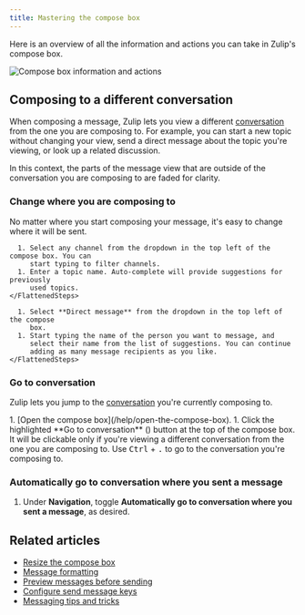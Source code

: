 ```yaml
---
title: Mastering the compose box
---
```





Here is an overview of all the information and actions you can take in Zulip's
compose box.

![Compose box information and actions](../../images/compose-actions.png)

## Composing to a different conversation

When composing a message, Zulip lets you view a different
[conversation](/help/reading-conversations) from the one you are composing to.
For example, you can start a new topic without changing your view, send a
direct message about the topic you're viewing, or look up a related discussion.

In this context, the parts of the message view that are outside of the
conversation you are composing to are faded for clarity.

### Change where you are composing to

No matter where you start composing your message, it's easy to change where it
will be sent.

<Tabs>
  <TabItem label="Compose to a channel">
    <FlattenedSteps>
      <StartComposing />

      1. Select any channel from the dropdown in the top left of the compose box. You can
         start typing to filter channels.
      1. Enter a topic name. Auto-complete will provide suggestions for previously
         used topics.
    </FlattenedSteps>
  </TabItem>

  <TabItem label="Compose a DM">
    <FlattenedSteps>
      <StartComposing />

      1. Select **Direct message** from the dropdown in the top left of the compose
         box.
      1. Start typing the name of the person you want to message, and
         select their name from the list of suggestions. You can continue
         adding as many message recipients as you like.
    </FlattenedSteps>
  </TabItem>
</Tabs>

### Go to conversation

Zulip lets you jump to the [conversation](/help/reading-conversations) you're
currently composing to.

<Steps>
  1. [Open the compose box](/help/open-the-compose-box).
  1. Click the highlighted **Go to conversation** (<ChevronRightIcon />) button at the top of the compose box. It will
     be clickable only if you're viewing a different conversation from the one you
     are composing to.
</Steps>

<KeyboardTip>
  Use <kbd>Ctrl</kbd> + <kbd>.</kbd> to go to the conversation you're
  composing to.
</KeyboardTip>

### Automatically go to conversation where you sent a message

<FlattenedSteps>
  <NavigationSteps target="settings/preferences" />

  1. Under **Navigation**, toggle **Automatically go to conversation
     where you sent a message**, as desired.
</FlattenedSteps>

## Related articles

* [Resize the compose box](/help/resize-the-compose-box)
* [Message formatting](/help/format-your-message-using-markdown)
* [Preview messages before sending](/help/preview-your-message-before-sending)
* [Configure send message keys](/help/configure-send-message-keys)
* [Messaging tips and tricks](/help/messaging-tips)
